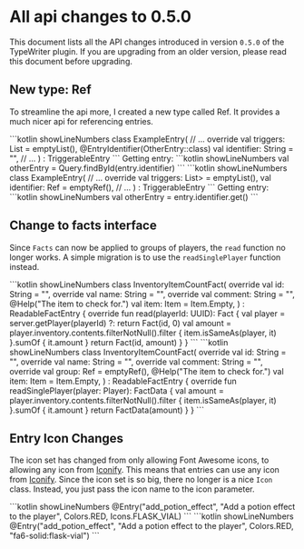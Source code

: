 
# All api changes to 0.5.0

This document lists all the API changes introduced in version `0.5.0` of the TypeWriter plugin. If you are upgrading from an older version, please read this document before upgrading.

## New type: Ref

To streamline the api more, I created a new type called Ref. 
It provides a much nicer api for referencing entries.

<Tabs>
  <TabItem value="old" label="Old">
    ```kotlin showLineNumbers
    class ExampleEntry(
        // ...
        override val triggers: List<String> = emptyList(),
        @EntryIdentifier(OtherEntry::class)
        val identifier: String = "",
        // ...
    ) : TriggerableEntry
    ```
    Getting entry:
    ```kotlin showLineNumbers
    val otherEntry = Query.findById<OtherEntry>(entry.identifier)
    ```
  </TabItem>
  <TabItem value="new" label="New" default>
    ```kotlin showLineNumbers
    class ExampleEntry(
        // ...
        override val triggers: List<Ref<TriggerableEntry>> = emptyList(),
        val identifier: Ref<OtherEntry> = emptyRef(),
        // ...
    ) : TriggerableEntry
    ```
    Getting entry:
    ```kotlin showLineNumbers
    val otherEntry = entry.identifier.get()
    ```
  </TabItem>
</Tabs>

## Change to facts interface

Since `Facts` can now be applied to groups of players, the `read` function no longer works.
A simple migration is to use the `readSinglePlayer` function instead.

<Tabs>
  <TabItem value="old" label="Old">
    ```kotlin showLineNumbers
    class InventoryItemCountFact(
        override val id: String = "",
        override val name: String = "",
        override val comment: String = "",
        @Help("The item to check for.")
        val item: Item = Item.Empty,
    ) : ReadableFactEntry {
        override fun read(playerId: UUID): Fact {
            val player = server.getPlayer(playerId) ?: return Fact(id, 0)
            val amount = player.inventory.contents.filterNotNull().filter { item.isSameAs(player, it) }.sumOf { it.amount }
            return Fact(id, amount)
        }
    }
    ```
  </TabItem>
  <TabItem value="new" label="New" default>
    ```kotlin showLineNumbers
    class InventoryItemCountFact(
        override val id: String = "",
        override val name: String = "",
        override val comment: String = "",
        override val group: Ref<GroupEntry> = emptyRef(),
        @Help("The item to check for.")
        val item: Item = Item.Empty,
    ) : ReadableFactEntry {
        override fun readSinglePlayer(player: Player): FactData {
            val amount = player.inventory.contents.filterNotNull().filter { item.isSameAs(player, it) }.sumOf { it.amount }
            return FactData(amount)
        }
    }
    ```
  </TabItem>
</Tabs>

## Entry Icon Changes

The icon set has changed from only allowing Font Awesome icons, to allowing any icon from [Iconify](https://iconify.design/).
This means that entries can use any icon from [Iconify](https://iconify.design/).
Since the icon set is so big, there no longer is a nice `Icon` class. Instead, you just pass the icon name to the icon parameter.

<Tabs>
    <TabItem value="old" label="Old">
        ```kotlin showLineNumbers
        @Entry("add_potion_effect", "Add a potion effect to the player", Colors.RED, Icons.FLASK_VIAL)
        ```
    </TabItem>
    <TabItem value="new" label="New" default>
        ```kotlin showLineNumbers
        @Entry("add_potion_effect", "Add a potion effect to the player", Colors.RED, "fa6-solid:flask-vial")
        ```
    </TabItem>
</Tabs>
